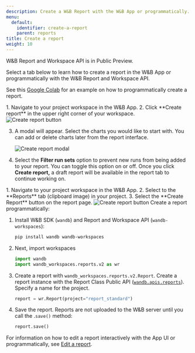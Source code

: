 ```yaml
---
description: Create a W&B Report with the W&B App or programmatically.
menu:
  default:
    identifier: create-a-report
    parent: reports
title: Create a report
weight: 10
---
```


<Note>
W&B Report and Workspace API is in Public Preview.
</Note>

Select a tab below to learn how to create a report in the W&B App or programmatically with the W&B Report and Workspace API.

See this [Google Colab](https://colab.research.google.com/github/wandb/examples/blob/master/colabs/intro/Report_API_Quickstart.ipynb) for an example on how to programmatically create a report.


<Tabs>
<Tab title="W&B App">
1. Navigate to your project workspace in the W&B App.
2. Click **Create report** in the upper right corner of your workspace.

   <Frame>
    <img src="/images/reports/create_a_report_button.png" alt="Create report button"  />
</Frame>

3. A modal will appear. Select the charts you would like to start with. You can add or delete charts later from the report interface.

    <Frame>
    <img src="/images/reports/create_a_report_modal.png" alt="Create report modal"  />
</Frame>

4. Select the **Filter run sets** option to prevent new runs from being added to your report. You can toggle this option on or off. Once you click **Create report,** a draft report will be available in the report tab to continue working on.
</Tab>
<Tab title="Report tab">
1. Navigate to your project workspace in the W&B App.
2. Select to the **Reports** tab (clipboard image) in your project.
3. Select the **Create Report** button on the report page. 

   <Frame>
    <img src="/images/reports/create_report_button.png" alt="Create report button"  />
</Frame>
</Tab>
<Tab title="Report and Workspace API">
Create a report programmatically:

1. Install W&B SDK (`wandb`) and Report and Workspace API (`wandb-workspaces`):
    ```bash
    pip install wandb wandb-workspaces
    ```
2. Next, import workspaces
    ```python
    import wandb
    import wandb_workspaces.reports.v2 as wr
    ```       
3. Create a report with `wandb_workspaces.reports.v2.Report`. Create a report instance with the Report Class Public API ([`wandb.apis.reports`](/ref/python/public-api/api.md#reports)). Specify a name for the project.   
    ```python
    report = wr.Report(project="report_standard")
    ```  

4. Save the report. Reports are not uploaded to the W&B server until you call the .`save()` method:
    ```python
    report.save()
    ```

For information on how to edit a report interactively with the App UI or programmatically, see [Edit a report](/guides/core/reports/edit-a-report).
</Tab>
</Tabs>
